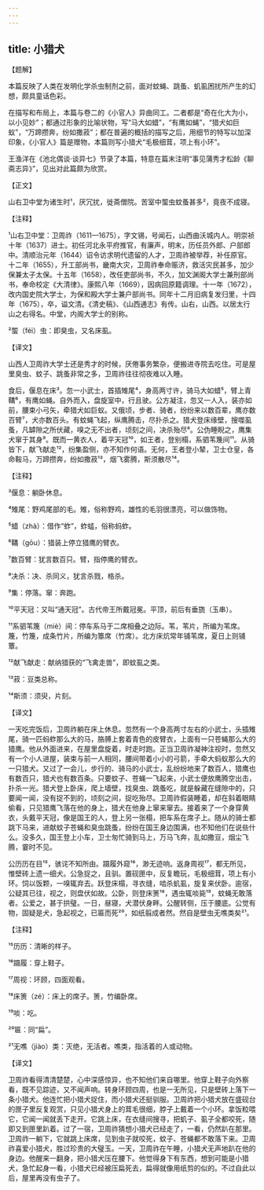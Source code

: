 ```yaml
---
---
---
```

title: 小猎犬
---




【题解】


本篇反映了人类在发明化学杀虫制剂之前，面对蚊蝇、跳蚤、虮虱困扰所产生的幻想，颇具童话色彩。

在描写和布局上，本篇与卷二的《小官人》异曲同工。二者都是“奇在化大为小，以小见妙”；都通过形象的比喻状物，写“马大如蜡”，“有鹰如蝇”，“猎犬如巨蚁”，“万蹄攒奔，纷如撒菽”；都在普遍的概括的描写之后，用细节的特写以加深印象，《小官人》篇是赠物，本篇则写小猎犬“毛极细茸，项上有小环”。

王渔洋在《池北偶谈·谈异七》节录了本篇，特意在篇末注明“事见蒲秀才松龄《聊斋志异》”，见出对此篇颇为欣赏。

【正文】

山右卫中堂为诸生时¹，厌冗扰，徙斋僧院。苦室中蜰虫蚊蚤甚多²，竟夜不成寝。





【注释】


¹山右卫中堂：卫周祚（1611—1675），字文锡，号闻石，山西曲沃城内人。明崇祯十年（1637）进士。初任河北永平府推官，有廉声，明末，历任员外郎、户部郎中。清顺治元年（1644）诏令访求明代遗留的人才，卫周祚被举荐，补任原官。十二年（1655），升工部尚书，畿南大灾，卫周祚奉命赈济，救活灾民甚多，加少保兼太子太保。十五年（1658），改任吏部尚书，不久，加文渊阁大学士兼刑部尚书，奉命校定《大清律》。康熙八年（1669），因病回原籍调理。十一年（1672），改内国史院大学士，为保和殿大学士兼户部尚书。同年十二月旧病复发归里，十四年（1675），卒，谥文清。《清史稿》、《山西通志》有传。山右，山西。以居太行山之右得名。中堂，内阁大学士的别称。

²蜰（féi）虫：即臭虫，又名床虱。





【译文】


山西人卫周祚大学士还是秀才的时候，厌倦事务繁杂，便搬进寺院去吃住。可是屋里臭虫、蚊子、跳蚤非常之多，卫周祚往往彻夜难以入睡。

食后，偃息在床³。忽一小武士，首插雉尾⁴，身高两寸许，骑马大如蜡⁵，臂上青鞲⁶，有鹰如蝇。自外而入，盘旋室中，行且驶。公方凝注，忽又一人入，装亦如前，腰束小弓矢，牵猎犬如巨蚁。又俄顷，步者、骑者，纷纷来以数百辈，鹰亦数百臂⁷，犬亦数百头。有蚊蝇飞起，纵鹰腾击，尽扑杀之。猎犬登床缘壁，搜噬虱蚤，凡罅隙之所伏藏，嗅之无不出者，顷刻之间，决杀殆尽⁸。公伪睡睨之，鹰集犬窜于其身⁹。既而一黄衣人，着平天冠¹⁰，如王者，登别榻，系驷苇篾间¹¹。从骑皆下，献飞献走¹²，纷集盈侧，亦不知作何语。无何，王者登小辇，卫士仓皇，各命鞍马，万蹄攒奔，纷如撒菽¹³，烟飞雾腾，斯须散尽¹⁴。





【注释】


³偃息：躺卧休息。

⁴雉尾：野鸡尾部的毛。雉，俗称野鸡，雄性的毛羽很漂亮，可以做饰物。

⁵蜡（zhà）：借作“蚱”，蚱蜢，俗称蚂蚱。

⁶鞲（gōu）：猎装上停立猎鹰的臂衣。

⁷数百臂：犹言数百只。臂，指停鹰的臂衣。

⁸决杀：决、杀同义，犹言杀戮，格杀。

⁹集：停落。窜：奔跑。

¹⁰平天冠：又叫“通天冠”。古代帝王所戴冠冕。平顶，前后有垂旒（玉串）。

¹¹系驷苇篾（miè）间：停车系马于二席相叠之边际。苇，苇片，所编为苇席。篾，竹篾，成条竹片，所编为簟席（竹席）。北方床炕常年铺苇席，夏日上则铺簟。

¹²献飞献走：献纳猎获的“飞禽走兽”，即蚊虱之类。

¹³菽：豆类总称。

¹⁴斯须：须臾，片刻。





【译文】


一天吃完饭后，卫周祚躺在床上休息。忽然有一个身高两寸左右的小武士，头插雉尾，骑一匹蚂蚱那么大的马，胳膊上套着青色的皮臂衣，上面有一只苍蝇那么大的猎鹰。他从外面进来，在屋里盘旋着，时走时跑。正当卫周祚凝神注视时，忽然又有一个小人进屋，装束与前一人相同，腰间带着小小的弓箭，手牵大蚂蚁那么大的一只猎犬。又过了一会儿，步行的、骑马的小武士，乱纷纷地来了数百人，猎鹰也有数百只，猎犬也有数百条。只要蚊子、苍蝇一飞起来，小武士便放鹰腾空出击，扑杀一光。猎犬登上卧床，爬上墙壁，找臭虫、跳蚤吃，就是躲藏在缝隙中的，只要闻一闻，没有捉不到的，顷刻之间，捉吃殆尽。卫周祚假装睡着，却在斜着眼睛偷看，只见猎鹰飞落在他的身上，猎犬在他身上窜来窜去。接着来了一个身穿黄衣，头戴平天冠，像是国王的人，登上另一张榻，把车系在席子上。随从的骑士都跳下马来，进献蚊子苍蝇和臭虫跳蚤，纷纷在国王身边围满，也不知他们在说些什么。没多久，国王登上小车，卫士匆忙骑到马上，万马飞奔，乱如撒豆，烟尘飞腾，霎时不见。

公历历在目¹⁵，骇诧不知所由。蹑履外窥¹⁶，渺无迹响。返身周视¹⁷，都无所见，惟壁砖上遗一细犬。公急捉之，且驯。置砚匣中，反复瞻玩，毛极细茸，项上有小环。饲以饭颗，一嗅辄弃去。跃登床榻，寻衣缝，啮杀虮虱，旋复来伏卧。逾宿，公疑其已往，视之，则盘伏如故。公卧，则登床箦¹⁸，遇虫辄啖毙¹⁹，蚊蝇无敢落者。公爱之，甚于拱璧。一日，昼寝，犬潜伏身畔。公醒转侧，压于腰底。公觉有物，固疑是犬，急起视之，已匾而死²⁰，如纸翦成者然。然自是壁虫无噍类矣²¹。





【注释】


¹⁵历历：清晰的样子。

¹⁶蹑履：穿上鞋子。

¹⁷周视：环顾，四面观看。

¹⁸床箦（zé）：床上的席子。箦，竹编卧席。

¹⁹啖：吃。

²⁰匾：同“扁”。

²¹无噍（jiào）类：灭绝，无活者。噍类，指活着的人或动物。





【译文】


卫周祚看得清清楚楚，心中深感惊异，也不知他们来自哪里。他穿上鞋子向外察看，既不见踪迹，又不闻声响。转身环顾四周，也是一无所见，只是壁砖上落下一条小猎犬。他连忙把小猎犬捉住，而小猎犬还挺驯服。卫周祚把小猎犬放在盛砚台的匣子里反复观赏，只见小猎犬身上的茸毛很细，脖子上戴着一个小环。拿饭粒喂它，它闻一闻就丢下走开。它跳上床，在衣缝间搜寻，把虮子、虱子全都咬死，随即又到匣里趴着。过了一宿，卫周祚猜想小猎犬已经走了，一看，仍然趴在那里。卫周祚一躺下，它就跳上床席，见到虫子就咬死，蚊子、苍蝇都不敢落下来。卫周祚喜爱小猎犬，胜过珍贵的大璧玉。一天，卫周祚在午睡，小猎犬无声地趴在他的身边。他醒来一翻身，把小猎犬压在腰下。他觉得身下有东西，想到可能是小猎犬，急忙起身一看，小猎犬已经被压扁死去，扁得就像用纸剪的似的。不过自此以后，屋里再没有虫子了。